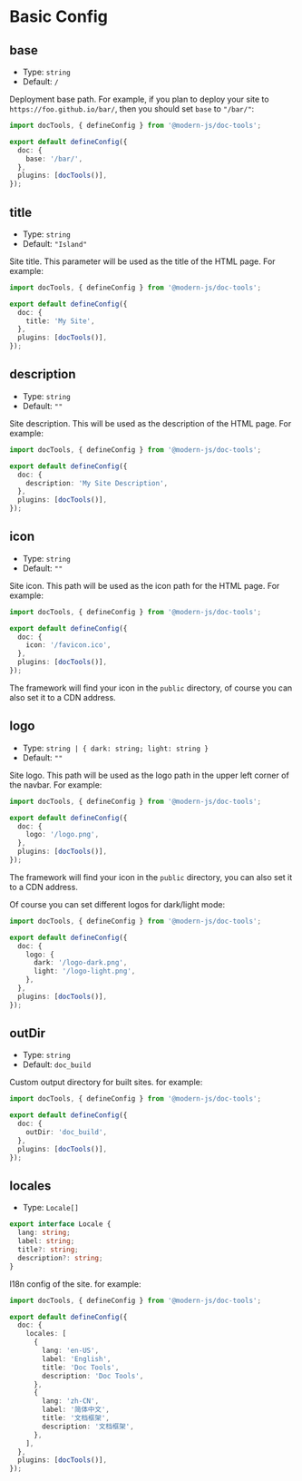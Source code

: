 # Basic Config

## base

- Type: `string`
- Default: `/`

Deployment base path. For example, if you plan to deploy your site to `https://foo.github.io/bar/`, then you should set `base` to `"/bar/"`:

```ts title="modern.config.ts"
import docTools, { defineConfig } from '@modern-js/doc-tools';

export default defineConfig({
  doc: {
    base: '/bar/',
  },
  plugins: [docTools()],
});
```

## title

- Type: `string`
- Default: `"Island"`

Site title. This parameter will be used as the title of the HTML page. For example:

```ts title="modern.config.ts"
import docTools, { defineConfig } from '@modern-js/doc-tools';

export default defineConfig({
  doc: {
    title: 'My Site',
  },
  plugins: [docTools()],
});
```

## description

- Type: `string`
- Default: `""`

Site description. This will be used as the description of the HTML page. For example:

```ts title="modern.config.ts"
import docTools, { defineConfig } from '@modern-js/doc-tools';

export default defineConfig({
  doc: {
    description: 'My Site Description',
  },
  plugins: [docTools()],
});
```

## icon

- Type: `string`
- Default: `""`

Site icon. This path will be used as the icon path for the HTML page. For example:

```ts title="modern.config.ts"
import docTools, { defineConfig } from '@modern-js/doc-tools';

export default defineConfig({
  doc: {
    icon: '/favicon.ico',
  },
  plugins: [docTools()],
});
```

The framework will find your icon in the `public` directory, of course you can also set it to a CDN address.

## logo

- Type: `string | { dark: string; light: string }`
- Default: `""`

Site logo. This path will be used as the logo path in the upper left corner of the navbar. For example:

```ts title="modern.config.ts"
import docTools, { defineConfig } from '@modern-js/doc-tools';

export default defineConfig({
  doc: {
    logo: '/logo.png',
  },
  plugins: [docTools()],
});
```

The framework will find your icon in the `public` directory, you can also set it to a CDN address.

Of course you can set different logos for dark/light mode:

```ts title="modern.config.ts"
import docTools, { defineConfig } from '@modern-js/doc-tools';

export default defineConfig({
  doc: {
    logo: {
      dark: '/logo-dark.png',
      light: '/logo-light.png',
    },
  },
  plugins: [docTools()],
});
```

## outDir

- Type: `string`
- Default: `doc_build`

Custom output directory for built sites. for example:

```ts title="modern.config.ts"
import docTools, { defineConfig } from '@modern-js/doc-tools';

export default defineConfig({
  doc: {
    outDir: 'doc_build',
  },
  plugins: [docTools()],
});
```

## locales

- Type: `Locale[]`

```ts
export interface Locale {
  lang: string;
  label: string;
  title?: string;
  description?: string;
}
```

I18n config of the site. for example:

```ts title="modern.config.ts"
import docTools, { defineConfig } from '@modern-js/doc-tools';

export default defineConfig({
  doc: {
    locales: [
      {
        lang: 'en-US',
        label: 'English',
        title: 'Doc Tools',
        description: 'Doc Tools',
      },
      {
        lang: 'zh-CN',
        label: '简体中文',
        title: '文档框架',
        description: '文档框架',
      },
    ],
  },
  plugins: [docTools()],
});
```
